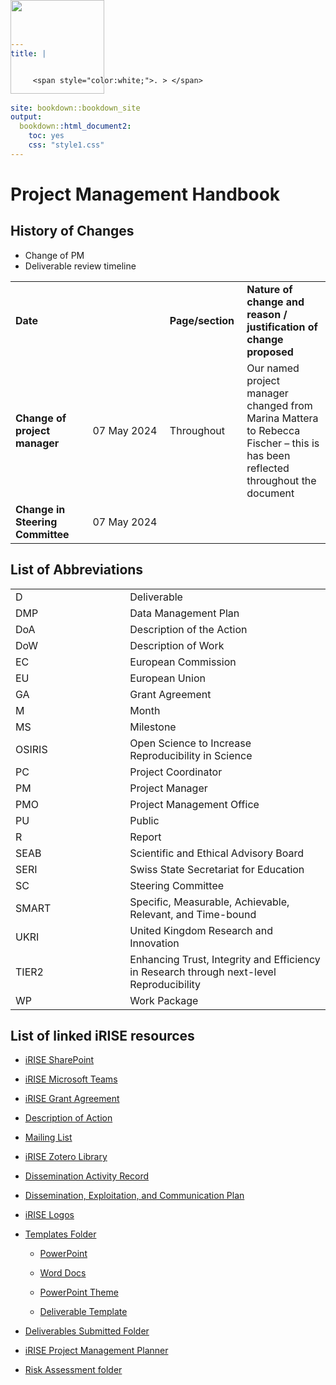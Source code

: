 ```yaml
---
title: |


     <span style="color:white;">. > </span>
     

site: bookdown::bookdown_site
output:
  bookdown::html_document2:
    toc: yes
    css: "style1.css"
---
```


<script>
  document.title = "iRISE Project Management Handbook";
</script>


# **Project Management Handbook**

<img src="docs/images/logo.png" style="position:absolute;top:0px;height:150px;"/>

## History of Changes

-   Change of PM\
-   Deliverable review timeline

|                                  |             |                  |                                                                                                                                |
|------------------|------------------|------------------|-------------------|
| **Date**                         |             | **Page/section** | **Nature of change and reason / justification of change proposed**                                                             |
| **Change of project manager**    | 07 May 2024 | Throughout       | Our named project manager changed from Marina Mattera to Rebecca Fischer -- this is has been reflected throughout the document |
| **Change in Steering Committee** | 07 May 2024 |                  |                                                                                                                                |

## List of Abbreviations

|        |                                                                                          |
|--------------------------|----------------------------------------------|
| D      | Deliverable                                                                              |
| DMP    | Data Management Plan                                                                     |
| DoA    | Description of the Action                                                                |
| DoW    | Description of Work                                                                      |
| EC     | European Commission                                                                      |
| EU     | European Union                                                                           |
| GA     | Grant Agreement                                                                          |
| M      | Month                                                                                    |
| MS     | Milestone                                                                                |
| OSIRIS | Open Science to Increase Reproducibility in Science                                      |
| PC     | Project Coordinator                                                                      |
| PM     | Project Manager                                                                          |
| PMO    | Project Management Office                                                                |
| PU     | Public                                                                                   |
| R      | Report                                                                                   |
| SEAB   | Scientific and Ethical Advisory Board                                                    |
| SERI   | Swiss State Secretariat for Education                                                    |
| SC     | Steering Committee                                                                       |
| SMART  | Specific, Measurable, Achievable, Relevant, and Time-bound                               |
| UKRI   | United Kingdom Research and Innovation                                                   |
| TIER2  | Enhancing Trust, Integrity and Efficiency in Research through next-level Reproducibility |
| WP     | Work Package                                                                             |

## List of linked iRISE resources

-   [iRISE SharePoint](https://charitede.sharepoint.com/sites/iRISE/Shared%20Documents/Forms/AllItems.aspx)

-   [iRISE Microsoft Teams](https://teams.microsoft.com/l/team/19%3aBeyH-eKopgikP84hU4FuJggrTXugFiipnYUq8krUnAE1%40thread.tacv2/conversations?groupId=63cd0d10-aa1b-4db9-9bb0-ed23b58ec69b&tenantId=afe91939-923e-432c-bc66-cbc3ec18d02c)

-   [iRISE Grant Agreement](https://charitede.sharepoint.com/:f:/r/sites/iRISE/Shared%20Documents/General/Grant%20Agreement/AMD-101094853-4_Nov2023?csf=1&web=1&e=cuFpdE)

-   [Description of Action](https://charitede.sharepoint.com/:b:/r/sites/iRISE/Shared%20Documents/General/Grant%20Agreement/GA%20amendment%20Sept.%202023/iRISE_Annex1B_DoA_2023-09-25_v4_clean.pdf?csf=1&web=1&e=CGlIBC)

-   [Mailing List](https://charitede.sharepoint.com/:w:/r/sites/iRISE/Shared%20Documents/General/iRISE%20Mailing%20List%20Full.docx?d=w78aadfc66f9b4bdc878dd41138496398&csf=1&web=1&e=xnGHy4)

-   [iRISE Zotero Library](https://www.zotero.org/groups/5148075/irise_library)

-   [Dissemination Activity Record](https://charitede.sharepoint.com/:x:/r/sites/iRISE/Shared%20Documents/WP6/iRISE%20Dissemination%20Activity%20Record.xlsx?d=w47a1cbfaa6c34ab5aee84a6dba643912&csf=1&web=1&e=9cfBaW)

-   [Dissemination, Exploitation, and Communication Plan](https://charitede.sharepoint.com/:w:/r/sites/iRISE/Shared%20Documents/WP6/iRISE%20Dissemination%20Plan_Draft%201.2.docx?d=w7a63d0ea4a374c1bbe3b7fd98d0c7d2f&csf=1&web=1&e=jY54DT)

-   [iRISE Logos](https://charitede.sharepoint.com/:f:/r/sites/iRISE/Shared%20Documents/Branding%20and%20Website/iRISE%20Logos/Logos?csf=1&web=1&e=mh7pQM)

-   [Templates Folder](https://charitede.sharepoint.com/:f:/r/sites/iRISE/Shared%20Documents/General/iRISE%20Dissemination_Communication_Templates/Templates?csf=1&web=1&e=P8QVBa)

    -   [PowerPoint](https://charitede.sharepoint.com/:p:/r/sites/iRISE/Shared%20Documents/General/iRISE%20Dissemination_Communication_Templates/Templates/PPT%20Template.pptx?d=w197f096e83fa4576a6f82bdcd51489b2&csf=1&web=1&e=MREwQ4)

    -   [Word Docs](https://charitede.sharepoint.com/:w:/r/sites/iRISE/Shared%20Documents/General/iRISE%20Dissemination_Communication_Templates/Templates/DocTemplate.docx?d=wcb083ece13604791b342b0bb693fe067&csf=1&web=1&e=f61QPR)

    -   [PowerPoint Theme](https://charitede.sharepoint.com/:u:/r/sites/iRISE/Shared%20Documents/Branding%20and%20Website/iRISE.thmx?csf=1&web=1&e=fyKrZL)

    -   [Deliverable Template](https://charitede.sharepoint.com/:w:/r/sites/iRISE/Shared%20Documents/General/iRISE%20Dissemination_Communication_Templates/Templates/DeliverableTemplate.docx?d=w4ec2474158ab425f86655df0f923297d&csf=1&web=1&e=drgFm9)

-   [Deliverables Submitted Folder](https://charitede.sharepoint.com/:f:/r/sites/iRISE/Shared%20Documents/General/Project%20Outputs%20(Deliverables,%20Milestones,%20Papers)/Deliverables%20submitted?csf=1&web=1&e=L4NinF)

-   [iRISE Project Management Planner](https://tasks.office.com/charitede.onmicrosoft.com/en-US/Home/Planner/#/plantaskboard?groupId=63cd0d10-aa1b-4db9-9bb0-ed23b58ec69b&planId=P4fliqzuUEeyiZo6z3Z3L5YAAegq)

-   [Risk Assessment folder](https://charitede.sharepoint.com/:f:/r/sites/iRISE/Shared%20Documents/WP7/Project%20Management/Risk%20Assessments?csf=1&web=1&e=v2Nm3v)
